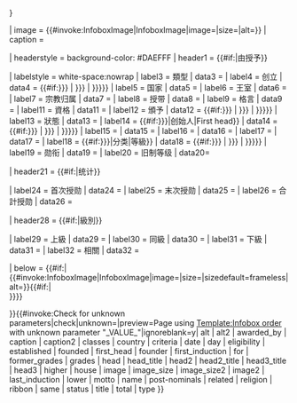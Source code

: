 <includeonly>{{infobox
| abovestyle = font-size: 125%; background-color: #DAEFFF; text-align: center;
| above = {{{name|{{{title|{{PAGENAMEBASE}} }}} }}}

| image       = {{#invoke:InfoboxImage|InfoboxImage|image={{{image|}}}|size={{{image_size|220px}}}|alt={{{alt|}}}}}
| caption     = {{{caption|}}}

| headerstyle = background-color: #DAEFFF
| header1 = {{#if:{{{awarded_by|}}}|由{{{awarded_by|}}}授予}} 

| labelstyle = white-space:nowrap
| label3 = 類型
| data3 =  {{{type|}}}
| label4     = 创立
| data4     = {{#if:{{{established|{{{established|}}}}}} | {{{established|{{{established}}}}}} | {{{founded|{{{founded|}}}}}}}}
| label5 = 国家
| data5 = {{{country|}}}
| label6 = 王室
| data6 = {{{house|}}} 
| label7 = 宗教归属
| data7 = {{{religion|}}} 
| label8 = 授带 
| data8 = {{{ribbon|}}} 
| label9 = 格言
| data9 = {{{motto|}}}
| label11 = 資格 
| data11 = {{{eligibility|}}} 
| label12 = 頒予
| data12 = {{#if:{{{criteria|{{{criteria|}}}}}} | {{{criteria|{{{criteria}}}}}} | {{{for|{{{for|}}}}}}}}
| label13 = 狀態 
| data13 = {{{status|}}} 
| label14 = {{#if:{{{founder|{{{founder|}}}}}}|创始人|First head}}
| data14 = {{#if:{{{founder|{{{founder|}}}}}} | {{{founder|{{{founder}}}}}} | {{{first_head|{{{first_head|}}}}}}}}
| label15 =  {{{head_title|}}} 
| data15 =  {{{head|}}} 
| label16 = {{{head2_title|}}}
| data16 = {{{head2|}}} 
| label17 = {{{head3_title|}}}
| data17 = {{{head3|}}} 
| label18    = {{#if:{{{classes|{{{classes|}}}}}}|分类|等級}}
| data18    = {{#if:{{{classes|{{{classes|}}}}}} | {{{classes|{{{classes}}}}}} | {{{grades|{{{grades|}}}}}}}}
| label19 = 勋衔
| data19 = {{{post-nominals|}}}
| label20 = 旧制等级
| data20= {{{former_grades|}}}

| header21 = {{#if:{{{first_induction|}}}{{{last_induction|}}}{{{total|}}}|统计}}

| label24 = 首次授勋
| data24 = {{{first_induction|}}} 
| label25 = 末次授勋
| data25 = {{{last_induction|}}} 
| label26 = 合計授勋
| data26 = {{{total|}}}

| header28 = {{#if:{{{higher|}}}{{{same|}}}{{{lower|}}}{{{same|}}}{{{related|}}}|級別}}

| label29 = 上級
| data29 = {{{higher|}}} 
| label30 = 同級
| data30 = {{{same|}}} 
| label31 = 下級
| data31 =  {{{lower|}}} 
| label32 = 相關
| data32 = {{{related|}}} 

| below = {{#if:{{{image2|}}}|{{#invoke:InfoboxImage|InfoboxImage|image={{{image2|}}}|size={{{image_size2|}}}|sizedefault=frameless|alt={{{alt2|}}}}}{{#if:{{{caption2|}}}|<br />{{{caption2}}}}}}}

}}</includeonly>{{#invoke:Check for unknown parameters|check|unknown={{main other|[[Category:使用infobox order未知參數的頁面|_VALUE_{{PAGENAME}}]]}}|preview=Page using [[Template:Infobox order]] with unknown parameter "_VALUE_"|ignoreblank=y| alt | alt2 | awarded_by | caption | caption2  | classes | country | criteria | date | day | eligibility | established | founded | first_head | founder | first_induction | for | former_grades | grades | head | head_title | head2 | head2_title | head3_title | head3 | higher | house | image | image_size | image_size2 | image2 | last_induction | lower | motto | name | post-nominals | related | religion | ribbon | same | status | title | total | type }}<noinclude>{{doc}}<!-- place category and language links on the /doc sub-page, not here --></noinclude>